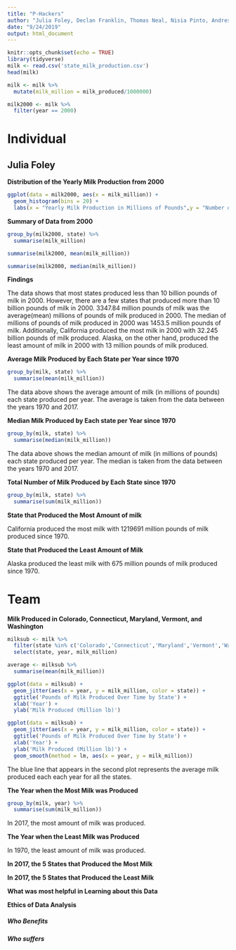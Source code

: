 ```yaml
---
title: "P-Hackers"
author: "Julia Foley, Declan Franklin, Thomas Neal, Nisia Pinto, Andres Acevedo"
date: "9/24/2019"
output: html_document
---
```


```r
knitr::opts_chunk$set(echo = TRUE)
library(tidyverse)
milk <- read.csv('state_milk_production.csv')
head(milk)
```

```r
milk <- milk %>%
  mutate(milk_million = milk_produced/1000000)
```


```r
milk2000 <- milk %>%
  filter(year == 2000)
```
# Individual

## Julia Foley

**Distribution of the Yearly Milk Production from 2000**

```r
ggplot(data = milk2000, aes(x = milk_million)) +
  geom_histogram(bins = 20) + 
  labs(x = "Yearly Milk Production in Millions of Pounds",y = "Number of States", title = "Distribution of Yearly Milk Production from 2000")
```

**Summary of Data from 2000**

```r
group_by(milk2000, state) %>%
  summarise(milk_million)
```


```r
summarise(milk2000, mean(milk_million)) 
```

```r
summarise(milk2000, median(milk_million))
```

**Findings**

The data shows that most states produced less than 10 billion pounds of milk in 2000. However, there are a few states that produced more than 10 billion pounds of milk in 2000. 3347.84 million pounds of milk was the average(mean) millions of pounds of milk produced in 2000. The median of millions of pounds of milk produced in 2000 was 1453.5 million pounds of milk. Additionally, California produced the most milk in 2000 with 32.245 billion pounds of milk produced. Alaska, on the other hand, produced the least amount of milk in 2000 with 13 million pounds of milk produced. 

**Average Milk Produced by Each State per Year since 1970**

```r
group_by(milk, state) %>%
  summarise(mean(milk_million))
```

The data above shows the average amount of milk (in millions of pounds) each state produced per year. The average is taken from the data between the years 1970 and 2017. 

**Median Milk Produced by Each state per Year since 1970**

```r
group_by(milk, state) %>%
  summarise(median(milk_million))
```

The data above shows the median amount of milk (in millions of pounds) each state produced per year. The median is taken from the data between the years 1970 and 2017.

**Total Number of Milk Produced by Each State since 1970**

```r
group_by(milk, state) %>%
  summarise(sum(milk_million)) 
```

**State that Produced the Most Amount of milk**

California produced the most milk with 1219691 million pounds of milk produced since 1970. 

**State that Produced the Least Amount of Milk**

Alaska produced the least milk with 675 million pounds of milk produced since 1970.

# Team 

**Milk Produced in Colorado, Connecticut, Maryland, Vermont, and Washington**

```r
milksub <- milk %>%
  filter(state %in% c('Colorado','Connecticut','Maryland','Vermont','Washington')) %>%
  select(state, year, milk_million)
```

```r
average <- milksub %>% 
  summarise(mean(milk_million)) 
```

```r
ggplot(data = milksub) +
  geom_jitter(aes(x = year, y = milk_million, color = state)) +
  ggtitle('Pounds of Milk Produced Over Time by State') +
  xlab('Year') +
  ylab('Milk Produced (Million lb)')
```

```r
ggplot(data = milksub) +
  geom_jitter(aes(x = year, y = milk_million, color = state)) +
  ggtitle('Pounds of Milk Produced Over Time by State') +
  xlab('Year') +
  ylab('Milk Produced (Million lb)') +
  geom_smooth(method = lm, aes(x = year, y = milk_million))
```

The blue line that appears in the second plot represents the average milk produced each each year for all the states. 

**The Year when the Most Milk was Produced**

```r
group_by(milk, year) %>%
  summarise(sum(milk_million))
```

In 2017, the most amount of milk was produced. 

**The Year when the Least Milk was Produced**

In 1970, the least amount of milk was produced. 



**In 2017, the 5 States that Produced the Most Milk**

**In 2017, the 5 States that Produced the Least Milk**

**What was most helpful in Learning about this Data**

**Ethics of Data Analysis**

##### Who Benefits

##### Who suffers
